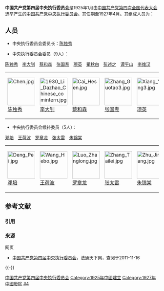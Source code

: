 '''中国共产党第四届中央执行委员会'''是1925年1月由[[中国共产党第四次全国代表大会|中国共产党第四次全国代表大会]]选举产生的[[中国共产党中央执行委员会|中国共产党中央执行委员会]]。其任期至1927年4月。其组成人员为：

==人员 ==
*中央执行委员会委员长：[[陈独秀|陈独秀]]

*中央执行委员会委员（9人）：
[[陈独秀|陈独秀]]　[[李大钊|李大钊]]　[[蔡和森|蔡和森]]　[[张国焘|张国焘]]　[[项英|项英]]　[[瞿秋白|瞿秋白]]　[[彭述之|彭述之]]　[[谭平山|谭平山]]　[[李维汉|李维汉]]

{| class="wikitable" style="text-align: center;"
|[[File:Chen.jpg|90px]]<br />[[陈独秀|陈独秀]]
|[[File:1930_Li_Dazhao_Chinese_comintern.jpg|90px]]<br />[[李大钊|李大钊]]
|[[File:Cai_Hesen.jpg|90px]]<br />[[蔡和森|蔡和森]]
|[[File:Zhang_Guotao3.jpg|90px]]<br />[[张国焘|张国焘]]
|[[File:Xiang_Ying3.jpg|90px]]<br />[[项英|项英]]
|[[File:Qu_Qiubai.JPG|90px]]<br />[[瞿秋白|瞿秋白]]
|[[File:Peng_Shuzhi.jpg|90px]]<br />[[彭述之|彭述之]]
|[[File:Tan_Pingshan.jpg|90px]]<br />[[谭平山|谭平山]]
|[[File:Li_Weihan.jpg|90px]]<br />[[李维汉|李维汉]]
|}

*中央执行委员会候补委员（5人）：
[[邓培|邓培]]　[[王荷波|王荷波]]　[[罗章龙|罗章龙]]　[[张太雷|张太雷]]　[[朱锦棠|朱锦棠]]
{| class="wikitable" style="text-align: center;"
|[[File:Deng_Pei.jpg|90px]]<br />[[邓培|邓培]]
|[[File:Wang_Hebo.jpg|90px]]<br />[[王荷波|王荷波]]
|[[File:Luo_Zhanglong.jpg|90px]]<br />[[罗章龙|罗章龙]]
|[[File:Zhang_Tailei.jpg|90px]]<br />[[张太雷|张太雷]]
|[[File:Zhu_Jintang.jpg|90px]]<br />[[朱锦棠|朱锦棠]]
|}

== 参考文献 ==
=== 引用 ===
{{Reflist}}

=== 来源 ===
; 网页
* [https://web.archive.org/web/20111212044929/http://www.cnfatong.com.cn/main/home/ns_detail.php?id=186&nowmenuid=37&cpath=&catid=0 中国共产党第四届中央执行委员会]，法通天下网，查阅于2011-11-16

{{-}}
{{中国共产党的有关信息|中央}}

[[Category:中国共产党第四届中央执行委员会|]]
[[Category:1925年中國建立|Category:1925年中國建立]]
[[Category:1927年中國廢除|Category:1927年中國廢除]]
[[Category:中国共产党历届中央委员会|#4]]